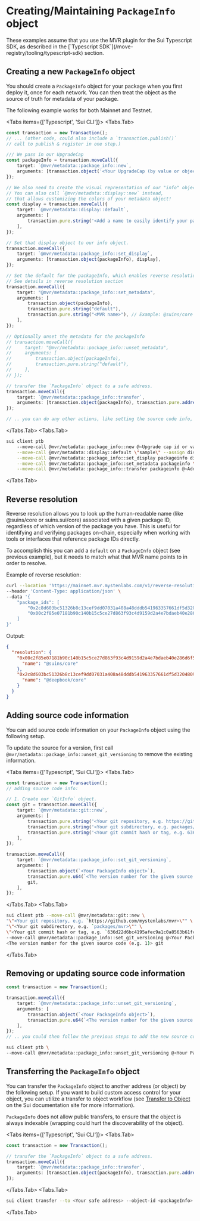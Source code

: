 
<Beta/>

# Creating/Maintaining `PackageInfo` object

<Callout type="warning">
    These examples assume that you use the MVR plugin for the Sui Typescript SDK, as described in the  [`Typescript SDK`](/move-registry/tooling/typescript-sdk) section.
</Callout>

## Creating a new `PackageInfo` object

You should create a `PackageInfo` object for your package when you first deploy it, once for each network.
You can then treat the object as the source of truth for metadata of your package.

The following example works for both Mainnet and Testnet.

<Tabs items={['Typescript', 'Sui CLI']}>
<Tabs.Tab>
```typescript
const transaction = new Transaction();
// ... (other code, could also include a `transaction.publish()`
// call to publish & register in one step.)

/// We pass in our UpgradeCap
const packageInfo = transaction.moveCall({
    target: `@mvr/metadata::package_info::new`,
    arguments: [transaction.object('<Your UpgradeCap (by value or object id)>')],
});

// We also need to create the visual representation of our "info" object.
// You can also call `@mvr/metadata::display::new` instead,
// that allows customizing the colors of your metadata object!
const display = transaction.moveCall({
    target: `@mvr/metadata::display::default`,
    arguments: [
        transaction.pure.string('<Add a name to easily identify your package. This is not your MVR name.>') // Example: core
    ],
});

// Set that display object to our info object.
transaction.moveCall({
    target: `@mvr/metadata::package_info::set_display`,
    arguments: [transaction.object(packageInfo), display],
});

// Set the default for the packageInfo, which enables reverse resolution for that network
// See details in reverse resolution section
transaction.moveCall({
    target: "@mvr/metadata::package_info::set_metadata",
    arguments: [
        transaction.object(packageInfo),
        transaction.pure.string("default"),
        transaction.pure.string("<MVR name>"), // Example: @suins/core or suins.sui/core
    ],
});

// Optionally unset the metadata for the packageInfo
// transaction.moveCall({
//     target: "@mvr/metadata::package_info::unset_metadata",
//     arguments: [
//         transaction.object(packageInfo),
//         transaction.pure.string("default"),
//     ],
// });

// transfer the `PackageInfo` object to a safe address.
transaction.moveCall({
    target: `@mvr/metadata::package_info::transfer`,
    arguments: [transaction.object(packageInfo), transaction.pure.address('<Your safe address>')],
});

// .. you can do any other actions, like setting the source code info, in the same PTB.
```

</Tabs.Tab>
<Tabs.Tab>
```bash
sui client ptb
    --move-call @mvr/metadata::package_info::new @<Upgrade cap id or value> --assign packageinfo \
    --move-call @mvr/metadata::display::default \"sample\" --assign display \
    --move-call @mvr/metadata::package_info::set_display packageinfo display \
    --move-call @mvr/metadata::package_info::set_metadata packageinfo \"default\" \"<MVR name>\" \
    --move-call @mvr/metadata::package_info::transfer packageinfo @<Address to transfer packageInfo>
```
</Tabs.Tab>
</Tabs>

## Reverse resolution

Reverse resolution allows you to look up the human-readable name (like @suins/core or suins.sui/core)
associated with a given package ID, regardless of which version of the package you have.
This is useful for identifying and verifying packages on-chain, especially when working with tools or
interfaces that reference package IDs directly.

To accomplish this you can add a `default` on a `PackageInfo` object (see previous example), but it needs
to match what that MVR name points to in order to resolve.

Example of reverse resolution:
```bash
curl --location 'https://mainnet.mvr.mystenlabs.com/v1/reverse-resolution/bulk' \
--header 'Content-Type: application/json' \
--data '{
    "package_ids": [
        "0x2c8d603bc51326b8c13cef9dd07031a408a48dddb541963357661df5d3204809",
        "0x00c2f85e07181b90c140b15c5ce27d863f93c4d9159d2a4e7bdaeb40e286d6f5"
    ]
}'
```

Output:
```json
{
  "resolution": {
    "0x00c2f85e07181b90c140b15c5ce27d863f93c4d9159d2a4e7bdaeb40e286d6f5": {
      "name": "@suins/core"
    },
    "0x2c8d603bc51326b8c13cef9dd07031a408a48dddb541963357661df5d3204809": {
      "name": "@deepbook/core"
    }
  }
}
```

## Adding source code information

You can add source code information on your `PackageInfo` object using the following setup.

To update the source for a version, first call
`@mvr/metadata::package_info::unset_git_versioning` to remove the existing information.

<Tabs items={['Typescript', 'Sui CLI']}>
<Tabs.Tab>
```typescript
const transaction = new Transaction();
// adding source code info:

// 1. Create our `GitInfo` object.
const git = transaction.moveCall({
    target: `@mvr/metadata::git::new`,
    arguments: [
        transaction.pure.string('<Your git repository, e.g. https://github.com/mystenlabs/mvr>'),
        transaction.pure.string('<Your git subdirectory, e.g. packages/mvr>'),
        transaction.pure.string('<Your git commit hash or tag, e.g. 636d22d6bc4195afec9a1c0a8563b61fc813acfc>'),
    ],
});

transaction.moveCall({
    target: `@mvr/metadata::package_info::set_git_versioning`,
    arguments: [
        transaction.object(`<Your PackageInfo object>`),
        transaction.pure.u64(`<The version number for the given source code (e.g. 1)>`),
        git,
    ],
});
```
</Tabs.Tab>
<Tabs.Tab>
```bash
sui client ptb --move-call @mvr/metadata::git::new \
"\"<Your git repository, e.g. `https://github.com/mystenlabs/mvr>\"" \
"\"<Your git subdirectory, e.g. `packages/mvr>\"" \
\"<Your git commit hash or tag, e.g. `636d22d6bc4195afec9a1c0a8563b61fc813acfc`>\" --assign git \
--move-call @mvr/metadata::package_info::set_git_versioning @<Your PackageInfo object> \
<The version number for the given source code (e.g. 1)> git
```
</Tabs.Tab>
</Tabs>

## Removing or updating source code information

```typescript
const transaction = new Transaction();

transaction.moveCall({
    target: `@mvr/metadata::package_info::unset_git_versioning`,
    arguments: [
        transaction.object(`<Your PackageInfo object>`),
        transaction.pure.u64(`<The version number for the given source code (e.g. 1)>`),
    ],
});
// .. you could then follow the previous steps to add the new source code info for that version.
```

```bash
sui client ptb \
--move-call @mvr/metadata::package_info::unset_git_versioning @<Your PackageInfo object> <Version number>
```

## Transferring the `PackageInfo` object

You can transfer the `PackageInfo` object to another address (or object) by the following setup. If you want to
build custom access control for your object, you can utilize a transfer to object workflow (see [Transfer to Object](https://docs.sui.io/concepts/transfers/transfer-to-object) on the Sui documentation site for more information).

`PackageInfo` does not allow public transfers, to ensure that the object is always indexable
(wrapping could hurt the discoverability of the object).

<Tabs items={['Typescript', 'Sui CLI']}>
<Tabs.Tab>
```typescript
const transaction = new Transaction();

// transfer the `PackageInfo` object to a safe address.
transaction.moveCall({
    target: `@mvr/metadata::package_info::transfer`,
    arguments: [transaction.object(packageInfo), transaction.pure.address('<Your safe address>')],
});
```
</Tabs.Tab>
<Tabs.Tab>
```bash
sui client transfer --to <Your safe address> --object-id <packageInfo>
```
</Tabs.Tab>
</Tabs>
